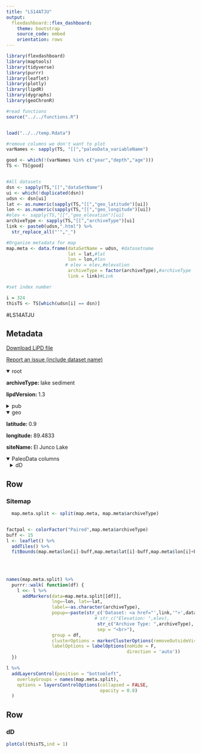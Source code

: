 ```yaml
---
title: "LS14ATJU"
output: 
  flexdashboard::flex_dashboard:
    theme: bootstrap
    source_code: embed
    orientation: rows
---
```


```r
library(flexdashboard)
library(maptools)
library(tidyverse)
library(purrr)
library(leaflet)
library(plotly)
library(lipdR)
library(dygraphs)
library(geoChronR)

#read functions
source("../../functions.R")


load("../../temp.Rdata")

#remove columns we don't want to plot
varNames <- sapply(TS, "[[","paleoData_variableName")

good <- which(!(varNames %in% c("year","depth","age")))
TS <- TS[good]


#All datasets
dsn <- sapply(TS,"[[","dataSetName")
ui <- which(!duplicated(dsn))
udsn <- dsn[ui]
lat <- as.numeric(sapply(TS,"[[","geo_latitude")[ui])
lon <- as.numeric(sapply(TS,"[[","geo_longitude")[ui])
#elev <- sapply(TS,"[[","geo_elevation")[ui]
archiveType <- sapply(TS,"[[","archiveType")[ui]
link <- paste0(udsn,".html") %>% 
  str_replace_all("'","_")

#Organize metadata for map
map.meta <- data.frame(dataSetName = udsn, #datasetname
                       lat = lat,#lat
                       lon = lon,#lon
                      # elev = elev,#elevation
                       archiveType = factor(archiveType),#archiveType
                       link = link)#Link

#set index number

i = 324
thisTS <- TS[which(udsn[i] == dsn)]
```
#LS14ATJU

Metadata {.sidebar}
-------------------------------------
[Download LiPD file](LS14ATJU.lpd)
            

[Report an issue (include dataset name)](https://github.com/nickmckay/LiPDverse/issues)

<details open style="margin-left: 0px">
<summary>root</summary>
<p style="margin-left: 0px"><strong>archiveType: </strong>lake sediment
<p style="margin-left: 0px"><strong>lipdVersion: </strong>1.3
</details>
<details>
<summary>pub</summary>
<details style="margin-left: 10px">
<summary>pub1</summary>
<p style="margin-left: 10px"><strong>author: </strong>Atwood, Alyssa R. , Sachs, Julian P.
<p style="margin-left: 10px"><strong>journal: </strong>Earth and Planetary Science Letters
<p style="margin-left: 10px"><strong>volume: </strong>404
<p style="margin-left: 10px"><strong>pages: </strong>408419
<p style="margin-left: 10px"><strong>pubYear: </strong>2014
<p style="margin-left: 10px"><strong>title: </strong>Separating ITCZ and ENSOrelated rainfall changes in the Gal�pagos over the last 3 kyr using D/H ratios of multiple lipid biomarkers
<p style="margin-left: 10px"><strong>DOI: </strong>10.1016/j.epsl.2014.07.038
</details>
</details>
<details open style="margin-left: 0px">
<summary>geo</summary>
<p style="margin-left: 0px"><strong>latitude: </strong>0.9
<p style="margin-left: 0px"><strong>longitude: </strong>89.4833
<p style="margin-left: 0px"><strong>siteName: </strong>El Junco Lake
</details>
<details open>
<summary>PaleoData columns</summary>
<details style="margin-left: 10px">
<summary>dD</summary>
<p style="margin-left: 10px"><strong>TSid: </strong>LS14ATJU01B
<p style="margin-left: 10px"><strong>variableName: </strong>dD
<p style="margin-left: 10px"><strong>units: </strong>permil
<p style="margin-left: 10px"><strong>description: </strong>aquatic biomarker
<details>
<summary>interpretation</summary>
<details style="margin-left: 20px">
<summary>1</summary>
<p style="margin-left: 20px"><strong>basis: </strong>From this paper: "In particular, conditions favorable for B. braunii blooms are thought to occur during El Nin?o events in association with three distinct processes that promote olig- otrophic conditions and lake stratification. Firstly, the heavy rains associated with moderate-to-strong El Nin?o events are thought to dilute the nutrient pool and cause oligotrophic conditions. El Junco Lake is an endorheic lake (with the exception of occasional overflow conditions and possibly seepage) located within a caldera with a small catchment area consisting only of the narrow crater rim (Conroy et al., 2008). In such lakes the con- centration of nutrients tend to decrease as lake levels increase through dilution of the incoming nutrients (Smol et al., 2001; Magyari et al., 2009). Because monthly rainfall in this area can be an order of magnitude higher during strong El Nin?o events as com- pared to non-El Nin?o periods (cf., Fig. 4) and the lake has been re- ported to overflow during strong El Nin?o events, considerable dilu- tion and flushing of nutrients likely occur during these times. Sec- ondly, reduced nutrient input to the lake exacerbates oligotrophic conditions during strong El Nin?o events. A major source of nutri- ents to the lake is thought to be guano deposited directly into the lake by the large number of seabirds that frequent it (Colinvaux, 1968). Such a predominance of avian-derived nutrients has been documented in a number of lake systems (Manny et al., 1994; Marion et al., 1994). However, during strong El Nin?o events, this nutrient source is diminished as the Gala?pagos seabird population plummets in response to the massive fish die-offs associated with a deep thermocline and low ocean productivity in the EEP (Gibbs, 1987). Finally, El Nin?o events in the EEP are associated with con- ditions that increase water column stability and lake stratification, including warmer air temperatures, reduced cloud cover, and re- duced trade wind strength (Lewis Jr., 1983; O?Reilly et al., 2003; Ndebele-Murisa et al., 2010; Co?zar et al., 2012), conditions which have been shown to exacerbate nutrient depletion in the surface of oligotrophic lakes (O?Reilly et al., 2003). Increases in water column stability during El Nin?o events should further promote favorable conditions for the oil-rich, colony-forming B. braunii due to their buoyancy. In various lo- cations across the globe, B. braunii blooms have been strongly linked to increases in water column stability due to both their tolerance of oligotrophic conditions and their anti-sinking strategy (Kebede and Belay, 1994; Souza et al., 2008; Winder and Hunter, 2008). In particular, in a Columbian lake with conditions (including depth, pH, conductivity, and nutrient concentration) comparable to El Junco Lake, B. braunii blooms have been found to occur dur- ing the annual flood stage in association with nutrient flushing, oligotrophic conditions, and lake stratification (Pinilla, 2006), con- ditions that closely mimic moderate to strong El Nin?o events in El Junco Lake. These lines of evidence strongly suggest that conditions favor- able for B. braunii growth occur during moderate-to-strong El Nin?o events and thus that C34 botryococcene ?D records the hydrologic conditions of the lake during these events."
<p style="margin-left: 20px"><strong>interpDirection: </strong>negative
<p style="margin-left: 20px"><strong>scope: </strong>climate
<p style="margin-left: 20px"><strong>seasonality: </strong>annual
<p style="margin-left: 20px"><strong>variable: </strong>El Nino related rainfall
<p style="margin-left: 20px"><strong>variableDetail: </strong>air
</details>
<details style="margin-left: 20px">
<summary>2</summary>
<p style="margin-left: 20px"><strong>basis: </strong>All botryococcene dD values were highly correlated with water dD values (R2>0.99). And, Zhang and Sachs 2007, Organic Geochemistry, 38: 582-608.
<p style="margin-left: 20px"><strong>direction: </strong>positive
<p style="margin-left: 20px"><strong>inferredMaterial: </strong>lake water
<p style="margin-left: 20px"><strong>integrationTime: </strong>1 to 10
<p style="margin-left: 20px"><strong>integrationTimeBasis: </strong>These lines of evidence strongly suggest that conditions favor- able for B. braunii growth occur during moderate-to-strong El Nin?o events and thus that C34 botryococcene ?D records the hydrologic conditions of the lake during these events. In contrast, the avail- able evidence suggests that the dinoflagellate population persists throughout the varying hydrologic conditions experienced by El Junco Lake and thus that sedimentary dinosterol ?D records the long-term (decadal-to-centennial) mean lake conditions.
<p style="margin-left: 20px"><strong>integrationTimeUnits: </strong>years
<p style="margin-left: 20px"><strong>mathematicalRelation: </strong>linear
<p style="margin-left: 20px"><strong>scope: </strong>isotope
<p style="margin-left: 20px"><strong>seasonality: </strong>annual
<p style="margin-left: 20px"><strong>variable: </strong>P_isotope
</details>
<details style="margin-left: 20px">
<summary>3</summary>
<p style="margin-left: 20px"><strong>basis: </strong>changes in rainfall amount are imprinted in the isotopic composition of botryococcenes, with negative (posi- tive) ?D values co-occurring with wetter (drier) periods.
<p style="margin-left: 20px"><strong>direction: </strong>negative
<p style="margin-left: 20px"><strong>inferredMaterial: </strong>lake water
<p style="margin-left: 20px"><strong>integrationTime: </strong>1 to 10
<p style="margin-left: 20px"><strong>integrationTimeBasis: </strong>These lines of evidence strongly suggest that conditions favor- able for B. braunii growth occur during moderate-to-strong El Nin?o events and thus that C34 botryococcene ?D records the hydrologic conditions of the lake during these events. In contrast, the avail- able evidence suggests that the dinoflagellate population persists throughout the varying hydrologic conditions experienced by El Junco Lake and thus that sedimentary dinosterol ?D records the long-term (decadal-to-centennial) mean lake conditions.
<p style="margin-left: 20px"><strong>integrationTimeUnits: </strong>years
<p style="margin-left: 20px"><strong>mathematicalRelation: </strong>linear
<p style="margin-left: 20px"><strong>scope: </strong>isotope
<p style="margin-left: 20px"><strong>seasonality: </strong>annual
<p style="margin-left: 20px"><strong>variable: </strong>P-E
</details>
</details>
</details>

Row
-----------------------------------------------------------------------

### Sitemap

```r
  map.meta.split <- split(map.meta, map.meta$archiveType)


factpal <- colorFactor("Paired",map.meta$archiveType)
buff <- 15
l <- leaflet() %>% 
  addTiles() %>% 
  fitBounds(map.meta$lon[i]-buff,map.meta$lat[i]-buff,map.meta$lon[i]+buff,map.meta$lat[i]+buff)
  

  
  
names(map.meta.split) %>%
  purrr::walk( function(df) {
    l <<- l %>%
      addMarkers(data=map.meta.split[[df]],
                 lng=~lon, lat=~lat,
                 label=~as.character(archiveType),
                 popup=~paste(str_c('Dataset: <a href="',link,'">',dataSetName,'</a>'),
                                 # str_c("Elevation: ",elev),
                                  str_c("Archive Type: ",archiveType),
                                  sep = "<br>"),
                 group = df,
                 clusterOptions = markerClusterOptions(removeOutsideVisibleBounds = F),
                 labelOptions = labelOptions(noHide = F,
                                             direction = 'auto'))
  })

l %>%
  addLayersControl(position = "bottomleft",
    overlayGroups = names(map.meta.split),
    options = layersControlOptions(collapsed = FALSE,
                                   opacity = 0.8)
  )
```

Row {.tabset .tabset-fade}
-----------------------------------------------------------------------

### dD
```r
plotCol(thisTS,ind = 1)
```
